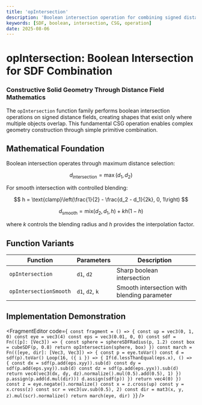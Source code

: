 ```yaml
---
title: 'opIntersection'
description: 'Boolean intersection operation for combining signed distance fields'
keywords: [SDF, boolean, intersection, CSG, operation]
date: 2025-08-06
---
```



# opIntersection: Boolean Intersection for SDF Combination

### Constructive Solid Geometry Through Distance Field Mathematics

The `opIntersection` function family performs boolean intersection operations on signed distance fields, creating shapes that exist only where multiple objects overlap. This fundamental CSG operation enables complex geometry construction through simple primitive combination.

## Mathematical Foundation

Boolean intersection operates through maximum distance selection:

$$
d_{\text{intersection}} = \max(d_1, d_2)
$$

For smooth intersection with controlled blending:

$$
h = \text{clamp}\left(\frac{1}{2} - \frac{d_2 - d_1}{2k}, 0, 1\right)
$$

$$
d_{\text{smooth}} = \text{mix}(d_2, d_1, h) + kh(1-h)
$$

where $k$ controls the blending radius and $h$ provides the interpolation factor.

## Function Variants

| Function               | Parameters      | Description                                 |
| ---------------------- | --------------- | ------------------------------------------- |
| `opIntersection`       | `d1`, `d2`      | Sharp boolean intersection                  |
| `opIntersectionSmooth` | `d1`, `d2`, `k` | Smooth intersection with blending parameter |

## Implementation Demonstration

<FragmentEditor
        code={`
const fragment = () => {
        const up = vec3(0, 1, 0)
        const eye = vec3(4)
        const eps = vec3(0.01, 0, 0)
        const sdf = Fn(([p]: [Vec3]) => {
                const sphere = sphereSDFRadius(p, 1.2)
                const box = cubeSDF(p, 0.8)
                return opIntersection(sphere, box)
        })
        const march = Fn(([eye, dir]: [Vec3, Vec3]) => {
                const p = eye.toVar()
                const d = sdf(p).toVar()
                Loop(16, ({ i }) => {
                        If(d.lessThanEqual(eps.x), () => {
                                const dx = sdf(p.add(eps.xyy)).sub(d)
                                const dy = sdf(p.add(eps.yxy)).sub(d)
                                const dz = sdf(p.add(eps.yyx)).sub(d)
                                return vec4(vec3(dx, dy, dz).normalize().mul(0.5).add(0.5), 1)
                        })
                        p.assign(p.add(d.mul(dir)))
                        d.assign(sdf(p))
                })
                return vec4(0)
        })
        const z = eye.negate().normalize()
        const x = z.cross(up)
        const y = x.cross(z)
        const scr = vec3(uv.sub(0.5), 2)
        const dir = mat3(x, y, z).mul(scr).normalize()
        return march(eye, dir)
}`}
/>
